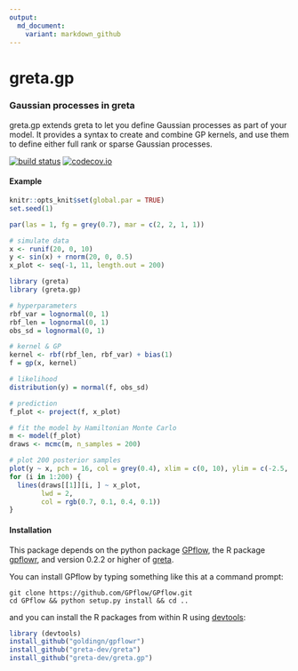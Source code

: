 ```yaml
---
output:
  md_document:
    variant: markdown_github
---
```


# greta.gp

### Gaussian processes in greta

greta.gp extends greta to let you define Gaussian processes as part of your model. It provides a syntax to create and combine GP kernels, and use them to define either full rank or sparse Gaussian processes.

[![build status](https://travis-ci.org/greta-dev/greta.gp.svg?branch=master)](https://travis-ci.org/greta-dev/greta.gp)
[![codecov.io](https://codecov.io/github/greta-dev/greta.gp/coverage.svg?branch=master)](https://codecov.io/github/greta-dev/greta.gp?branch=master)

#### Example
```r
knitr::opts_knit$set(global.par = TRUE)
set.seed(1)
```

```r
par(las = 1, fg = grey(0.7), mar = c(2, 2, 1, 1))
```

```r
# simulate data
x <- runif(20, 0, 10)
y <- sin(x) + rnorm(20, 0, 0.5)
x_plot <- seq(-1, 11, length.out = 200)
```

```r
library (greta)
library (greta.gp)

# hyperparameters
rbf_var = lognormal(0, 1)
rbf_len = lognormal(0, 1)
obs_sd = lognormal(0, 1)

# kernel & GP
kernel <- rbf(rbf_len, rbf_var) + bias(1)
f = gp(x, kernel)

# likelihood
distribution(y) = normal(f, obs_sd)

# prediction
f_plot <- project(f, x_plot)
```

```r
# fit the model by Hamiltonian Monte Carlo
m <- model(f_plot)
draws <- mcmc(m, n_samples = 200)
```

```r
# plot 200 posterior samples
plot(y ~ x, pch = 16, col = grey(0.4), xlim = c(0, 10), ylim = c(-2.5, 2.5))
for (i in 1:200) {
  lines(draws[[1]][i, ] ~ x_plot,
        lwd = 2,
        col = rgb(0.7, 0.1, 0.4, 0.1))  
}
```

#### Installation

This package depends on the python package [GPflow](https://github.com/GPflow/GPflow), the R package [gpflowr](https://github.com/goldingn/gpflowr), and version 0.2.2 or higher of [greta](https://github.com/greta-dev/greta).

You can install GPflow by typing something like this at a command prompt:

```
git clone https://github.com/GPflow/GPflow.git
cd GPflow && python setup.py install && cd ..
```

and you can install the R packages from within R using [devtools](https://CRAN.R-project.org/package=devtools):

```r
library (devtools)
install_github("goldingn/gpflowr")
install_github("greta-dev/greta")
install_github("greta-dev/greta.gp")
```

